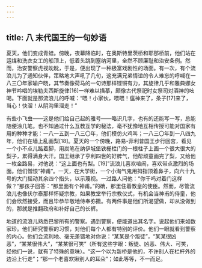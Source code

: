 ```yaml
---
---
---
```

title: 八 末代国王的一句妙语
---




夏天，他们变成青蛙。傍晚，夜幕降临时，在奥斯特里茨桥和耶那桥前，他们站在运煤和洗衣女工的船顶上，低着头跳到塞纳河里，全然不顾廉耻和治安条例。然而，治安警察虎视眈眈，于是，便出现了一种极富戏剧性的场面。有一次，有个流浪儿为了通知伙伴，策略地大声吼了几句，这充满兄弟情谊的令人难忘的呼喊在一八三〇年家喻户晓，其节奏像荷马的一句诗那样铿锵有力，其旋律几乎和雅典娜女神节吟唱的埃勒夫西斯旋律[16]一样难以描摹，颇像古代祭祀时女祭司对酒神的吆喝。下面就是那流浪儿的呼喊：“喂！小家伙，喂喂！瘟神来了，条子[17]来了，当心！快溜！从阴沟里溜走！”

有些小飞虫——这是他们给自己起的雅号——略识几字，也有的还能写一写，总能随便涂几笔。也不知通过什么互教互学的秘法，毫不犹豫地互相传授可能对国家有用的种种才能：一八一五到一八三〇年，他们模仿火鸡叫；一八三〇年到一八四九年，他们在墙上乱画梨[18]。夏天的一个傍晚，路易-菲利普国王步行回宫，看见一个小不点儿踮着脚，用炭笔在纳伊城堡铁栅栏门的一根柱子上画一个很大很大的梨子，累得满身大汗。国王继承了亨利四世的好脾气，他帮顽童画完了梨，又给他一枚金路易，对他说：“这上面也有梨。[19]”流浪儿喜欢喧闹，喜欢带点激烈的场面。他们憎恨“神甫”。一天，在大学街，一个小淘气鬼用拇指顶着鼻子，向六十九号的大门摇动其余四个指头，以示蔑视。一过路人问他：“你干吗对着门这样做？”那孩子回答：“那里面有个神甫。”的确，那里住着教皇的使臣。然而，尽管流浪儿也像伏尔泰那样怀疑宗教，如果教堂举行宗教仪式，有机会当神甫的侍童，他们会欣然接受，而且毕恭毕敬地侍奉弥撒。有两件事是他们所渴望做，却从没做到的，那就是推翻政府和补好自己的长裤。

地道的流浪儿熟悉巴黎所有的警察。遇到警察，便能道出其名字。说起他们来如数家珍。他们研究警察的习惯，对他们每个人都有特别的评价。他们一眼就看到警察的内心。他们会流利地、毫无差错地对你说：“某某是个叛徒”，“某某很凶恶”，“某某很伟大”，“某某很可笑”（所有这些字眼：叛徒、凶恶、伟大、可笑，经他们一说，就有了特殊的意味）。“这一个以为新桥是他的，不许别人在栏杆外的边沿上行走”；“那一个老喜欢揪别人的耳朵”；如此等等，不一而足。